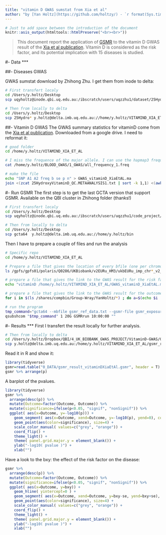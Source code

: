 ```yaml
---
title: "vitamin D GWAS sumstat from Xia et al"
author: "by [Yan Holtz](https://github.com/holtzy/) - `r format(Sys.time(), '%d %B %Y')`"
---
```


```r
# Just to add space between the introduction of the document
knitr::asis_output(htmltools::htmlPreserve("<br><br>"))
```

> This document report the application of [GSMR]("http://cnsgenomics.com/software/gsmr/") to the vitamin D GWAS result of the [Xia et al publication](https://www.nature.com/articles/s41467-017-02662-2). Vitamin D is considered as the risk factor, and its potential implication with 15 diseases is studied.


#- Data
***

##- Diseases GWAS

GWAS sumstat download by Zhihong Zhu. I get them from inode to delta:

```bash
# First transfert localy
cd /Users/y.holtz/Desktop
scp uqyholtz@inode.qbi.uq.edu.au:/ibscratch/users/uqzzhu1/dataset/25Hydro* .

# Then from locally to delta
cd /Users/y.holtz/Desktop
scp 25Hydro* y.holtz@delta.imb.uq.edu.au://home/y.holtz/VITAMIND_XIA_ET_AL
```


##- Vitamin D GWAS
The GWAS summary statistics for vitaminD come from the [Xia et al publication](https://www.nature.com/articles/s41467-017-02662-2). Downloaded from a google drive. I need to reformat it:
```bash
# good folder
cd /home/y.holtz/VITAMIND_XIA_ET_AL

# I miss the frequence of the major allele. I can use the hapmap3 frequencies previously calculated
cat /home/y.holtz/BLOOD_GWAS/1_GWAS/all_frequency_1.freq

# make the file
echo "SNP A1 A2 freq b se p n" > GWAS_vitaminD_XiaEtAL.ma
join <(zcat 25HydroxyVitaminD_QC.METAANALYSIS1.txt | sort -k 1,1) <(awk '{print $1, $3}' /home/y.holtz/BLOOD_GWAS/1_GWAS/all_frequency*.freq | sort -k 1,1) | awk '{ print $1,$2,$3,$15,$4,$5,$6,$14}' >>  GWAS_vitaminD_XiaEtAL.ma
```





#- Run GSMR
The first step is to get the last GCTA version that support GSMR. Available on the QBI cluster in Zhihong folder (thanks!)
```bash
# First transfert localy
cd /Users/y.holtz/Desktop
scp uqyholtz@inode.qbi.uq.edu.au:/ibscratch/users/uqzzhu1/code_project/gcta/build/gcta64 .

# Then from locally to delta
cd /Users/y.holtz/Desktop
scp gcta64  y.holtz@delta.imb.uq.edu.au://home/y.holtz/bin
```

Then I have to prepare a couple of files and run the analysis
```bash
# Specific repo
cd /home/y.holtz/VITAMIND_XIA_ET_AL

# Prepare a file that gives the location of every bfile (one per chromosome)
ls /gpfs/gpfs01/polaris/Q0286/UKBiobank/v2EURu_HM3/ukbEURu_imp_chr*_v2_HM3_QC.bed | sed 's/.bed//' > gsmr_ref_data.txt

# prepare a file that gives the link to the GWAS result for the risk factor
echo "vitaminD /home/y.holtz/VITAMIND_XIA_ET_AL/GWAS_vitaminD_XiaEtAL.ma" > gsmr_exposure.txt

# prepare a file that gives the link to the GWAS result for the outcomes
for i in $(ls /shares/compbio/Group-Wray/YanHoltz/*) ; do a=$(echo $i | sed 's/.*gera_//' | sed 's/_1000g.*//') ; echo $a $i ; done > gsmr_outcome.txt

# run the program
tmp_command="gcta64 --mbfile gsmr_ref_data.txt --gsmr-file gsmr_exposure.txt gsmr_outcome.txt --gsmr-alg 0 --out gsmr_result_vitaminDXiaEtAl"
qsubshcom "$tmp_command" 1 20G GSMRrun 10:00:00 ""
```



#- Results
***
First I transfert the result locally for further analysis.
```bash
# Then from locally to delta
cd /Users/y.holtz/Dropbox/QBI/4_UK_BIOBANK_GWAS_PROJECT/VitaminD-GWAS/0_DATA
scp y.holtz@delta.imb.uq.edu.au:/home/y.holtz/VITAMIND_XIA_ET_AL/gsmr_result_vitaminDXiaEtAl.gsmr .
```

Read it in R and show it:
```r
library(tidyverse)
gsmr=read.table("0_DATA/gsmr_result_vitaminDXiaEtAl.gsmr", header = T)
gsmr %>% arrange(p)
```

A barplot of the pvalues.
```r
library(tidyverse)
gsmr %>% 
  arrange(desc(p)) %>%
  mutate(Outcome=factor(Outcome, Outcome)) %>%
  mutate(significance=ifelse(p<0.05, "signif", "nonSignif")) %>%
  ggplot( aes(x=Outcome, y=-log10(p))) +
    geom_segment( aes(x=Outcome, xend=Outcome, y=-log10(p), yend=0), color="skyblue", alpha=0.7) +
    geom_point(aes(color=significance), size=4) +
    scale_color_manual( values=c("grey", "orange")) +
    coord_flip() +
    theme_light() +
    theme( panel.grid.major.y = element_blank()) +
    ylab("-log10( pvalue )") +
    xlab("")
```

Have a look to the bxy: the effect of the risk factor on the disease:

```r
gsmr %>% 
  arrange(desc(p)) %>%
  mutate(Outcome=factor(Outcome, Outcome)) %>%
  mutate(significance=ifelse(p<0.05, "signif", "nonSignif")) %>%
  ggplot( aes(x=Outcome, y=bxy)) +
    geom_hline( yintercept=0 ) +
    geom_segment( aes(x=Outcome, xend=Outcome, y=bxy-se, yend=bxy+se), color="skyblue", alpha=0.7) +
    geom_point(aes(color=significance), size=4) +
    scale_color_manual( values=c("grey", "orange")) +
    coord_flip() +
    theme_light() +
    theme( panel.grid.major.y = element_blank()) +
    ylab("-log10( pvalue )") +
    xlab("")

```



